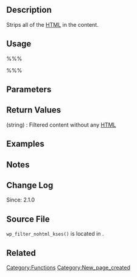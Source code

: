 {{Languages|
{{en|Function Reference/wp_filter_nohtml_kses}}
{{it|Riferimento funzioni/wp_filter_nohtml_kses}}
}}

== Description ==
Strips all of the [[wikipedia:HTML|HTML]] in the content. 

== Usage ==
%%%<?php wp_filter_nohtml_kses( $data ) ?>%%%

== Parameters ==
{{Parameter|$data|string|Content to strip all [[wikipedia:HTML|HTML]] from}}

== Return Values ==
; (string) : Filtered content without any [[wikipedia:HTML|HTML]]

== Examples ==
<!-- Need creative examples. Feel free to link to external examples. -->

== Notes ==

== Change Log ==
Since: 2.1.0

== Source File ==
<tt>wp_filter_nohtml_kses()</tt> is located in {{Trac|wp-includes/kses.php}}.

== Related ==
<!--
    To Do:
    Need to find related functions.
    Need to create groups of functions and create templates to add them to a page quickly.
    Some functions may be related to many groups of functions.
-->

{{Tag Footer}}

[[Category:Functions]]
[[Category:New_page_created]]